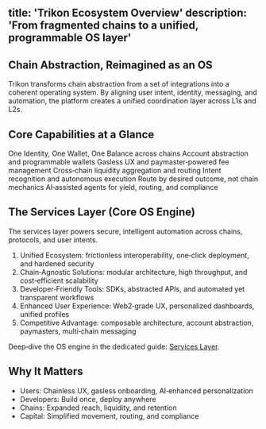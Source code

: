 title: 'Trikon Ecosystem Overview'
description: 'From fragmented chains to a unified, programmable OS layer'
---

## Chain Abstraction, Reimagined as an OS

Trikon transforms chain abstraction from a set of integrations into a coherent operating system. By aligning user intent, identity, messaging, and automation, the platform creates a unified coordination layer across L1s and L2s.

## Core Capabilities at a Glance

<CardGroup cols={2}>
  <Card title="Identity Abstraction" icon="fingerprint" href="/core-features/identity-abstraction">
    One Identity, One Wallet, One Balance across chains
  </Card>
  <Card title="Wallet Abstraction" icon="wallet" href="/core-features/wallet-abstraction">
    Account abstraction and programmable wallets
  </Card>
  <Card title="Gas Abstraction" icon="gas-pump" href="/core-features/gas-abstraction">
    Gasless UX and paymaster‑powered fee management
  </Card>
  <Card title="Liquidity Abstraction" icon="money-bill-transfer" href="/core-features/liquidity-abstraction">
    Cross‑chain liquidity aggregation and routing
  </Card>
  <Card title="AI Workflows" icon="robot" href="/core-features/ai-workflows">
    Intent recognition and autonomous execution
  </Card>
  <Card title="Intent Bridges" icon="bridge" href="/core-features/intent-bridges">
    Route by desired outcome, not chain mechanics
  </Card>
  <Card title="DeFi Agents" icon="code-branch" href="/core-features/defi-agents">
    AI‑assisted agents for yield, routing, and compliance
  </Card>
</CardGroup>

## The Services Layer (Core OS Engine)

The services layer powers secure, intelligent automation across chains, protocols, and user intents.

1. Unified Ecosystem: frictionless interoperability, one‑click deployment, and hardened security
2. Chain‑Agnostic Solutions: modular architecture, high throughput, and cost‑efficient scalability
3. Developer‑Friendly Tools: SDKs, abstracted APIs, and automated yet transparent workflows
4. Enhanced User Experience: Web2‑grade UX, personalized dashboards, unified profiles
5. Competitive Advantage: composable architecture, account abstraction, paymasters, multi‑chain messaging

<Callout>
Deep‑dive the OS engine in the dedicated guide: <a href="/core-features/services-layer">Services Layer</a>.
</Callout>

## Why It Matters

- Users: Chainless UX, gasless onboarding, AI‑enhanced personalization
- Developers: Build once, deploy anywhere
- Chains: Expanded reach, liquidity, and retention
- Capital: Simplified movement, routing, and compliance